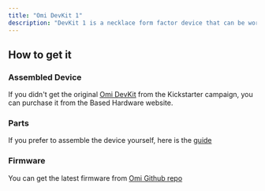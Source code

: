 ```yaml
---
title: "Omi DevKit 1"
description: "DevKit 1 is a necklace form factor device that can be worn around the neck. It runs on Xiao nRF52840, is powered by a rechargeable battery, and connects to your phone to stream the audio data. The device is designed to be used with the Omi app, which is available on the Apple App Store and Google Play Store."
---
```


## How to get it[​](#how-to-get-it "Direct link to How to get it")

### Assembled Device[​](#assembled-device "Direct link to Assembled Device")

If you didn't get the original [Omi DevKit](https://www.omi.me/products/omi-dev-kit-2) from the Kickstarter campaign, you can purchase it from the Based Hardware website.

### Parts[​](#parts "Direct link to Parts")

If you prefer to assemble the device yourself, here is the [guide](https://docs.omi.me/docs/assembly/Build_the_device)

### Firmware[​](#firmware "Direct link to Firmware")

You can get the latest firmware from [Omi Github repo](https://github.com/BasedHardware/Omi/releases/)
